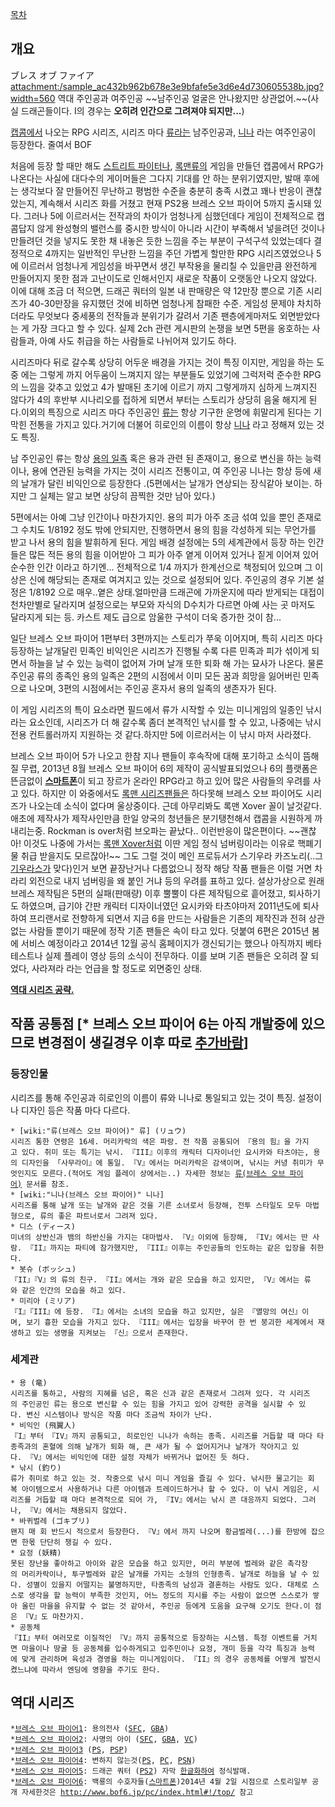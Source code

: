 [[목차]]

== 개요 ==

ブレス オブ ファイア
attachment:/sample_ac432b962b678e3e9bfafe5e3d6e4d730605538b.jpg?width=560
역대 주인공과 여주인공 ~~남주인공 얼굴은 안나왔지만 상관없어.~~(사실 드래곤들이다. I의 경우는 '''오히려 인간으로 그려져야 되지만...''')

[[캡콤]]에서 나오는 RPG 시리즈, 시리즈 마다 [[류]]라는 남주인공과, [[니나]] 라는 여주인공이 등장한다. 줄여서 BOF

처음에 등장 할 때만 해도 [[스트리트 파이터]]나, [[록맨]]류의 게임을 만들던 캡콤에서 RPG가 나온다는 사실에 대다수의 게이머들은 그다지 기대를 안 하는 분위기였지만, 발매 후에는 생각보다 잘 만들어진 무난하고 평범한 수준을 충분히 충족 시켰고 꽤나 반응이 괜찮았는지, 계속해서 시리즈 화를 거쳤고 현재 PS2용 브레스 오브 파이어 5까지 출시돼 있다. 그러나 5에 이르러서는 전작과의 차이가 엄청나게 심했던데다 게임이 전체적으로 캡콤답지 않게 완성형의 밸런스를 중시한 방식이 아니라 시간이 부족해서 넣을려던 것이나 만들려던 것을 넣지도 못한 채 내놓은 듯한 느낌을 주는 부분이 구석구석 있었는데다 결정적으로 4까지는 일반적인 무난한 느낌을 주던 가볍게 할만한 RPG 시리즈였었으나 5에 이르러서 엄청나게 게임성을 바꾸면서 생긴 부작용을 물리칠 수 있을만큼 완전하게 만들어지지 못한 점과 고난이도로 인해서인지 새로운 작품이 오랫동안 나오지 않았다. 
이에 대해 조금 더 적으면, 드래곤 쿼터의 일본 내 판매량은 약 12만장 뿐으로 기존 시리즈가 40-30만장을 유지했던 것에 비하면 엄청나게 참패한 수준. 게임성 문제야 차치하더라도 무엇보다 중세풍의 전작들과 분위기가 갈려서 기존 팬층에게마저도 외면받았다는 게 가장 크다고 할 수 있다. 실제 2ch 관련 게시판의 논쟁을 보면 5편을 옹호하는 사람들과, 아예 사도 취급을 하는 사람들로 나뉘어져 있기도 하다.

시리즈마다 뒤로 갈수록 상당히 어두운 배경을 가지는 것이 특징 이지만, 게임을 하는 도중 에는 그렇게 까지 어두움이 느껴지지 않는 부분들도 있었기에 그럭저럭 준수한 RPG의 느낌을 갖추고 있었고 4가 발매된 초기에 이르기 까지 그렇게까지 심하게 느껴지진 않다가 4의 후반부 시나리오를 접하게 되면서 부터는 스토리가 상당히 음울 해지게 된다.이외의 특징으로 시리즈 마다 주인공인 [[류]]는 항상 기구한 운명에 휘말리게 된다는 기막힌 전통을 가지고 있다.거기에 더불어 히로인의 이름이 항상 [[니나]] 라고 정해져 있는 것도 특징.

남 주인공인 류는 항상 [[용의 일족]] 혹은 용과 관련 된 존재이고, 용으로 변신을 하는 능력이나, 용에 연관된 능력을 가지는 것이 시리즈 전통이고, 여 주인공 니나는 항상 등에 새의 날개가 달린 비익인으로 등장한다 .(5편에서는 날개가 연상되는 장식같아 보이는. 하지만 그 실체는 알고 보면 상당히 끔찍한 것만 남아 있다.)

5편에서는 아예 그냥 인간이나 마찬가지인. 용의 피가 아주 조금 섞여 있을 뿐인 존재로 그 수치도 1/8192 정도 밖에 안되지만, 진행하면서 용의 힘을 각성하게 되는 무언가를 받고 나서 용의 힘을 발휘하게 된다. 게임 배경 설정에는 5의 세계관에서 등장 하는 인간들은 많든 적든 용의 힘을 이어받아 그 피가 아주 옅게 이어져 있거나 짙게 이어져 있어 순수한 인간 이라고 하기엔... 전체적으로 1/4 까지가 한계선으로 책정되어 있으며 그 이상은 신에 해당되는 존재로 여겨지고 있는 것으로 설정되어 있다. 주인공의 경우 기본 설정은 1/8192 으로 매우..옅은 상태.얼마만큼 드래곤에 가까운지에 따라 받게되는 대접이 천차만별로 달라지며 설정으로는 부모와 자식의 D수치가 다르면 아예 사는 곳 마저도 달라지게 되는 등. 카스트 제도 급으로 암울한 구석이 더욱 증가한 것이 참...

일단 브레스 오브 파이어 1편부터 3편까지는 스토리가 쭈욱 이어지며, 특히 시리즈 마다 등장하는 날개달린 민족인 비익인은 시리즈가 진행될 수록 다른 민족과 피가 섞이게 되면서 하늘을 날 수 있는 능력이 없어져 가며 날개 또한 퇴화 해 가는 묘사가 나온다. 물론 주인공 류의 종족인 용의 일족은 2편의 시점에서 이미 모든 꿈과 희망을 잃어버린 민족으로 나오며, 3편의 시점에서는 주인공 혼자서 용의 일족의 생존자가 된다.

이 게임 시리즈의 특이 요소라면 필드에서 류가 시작할 수 있는 미니게임의 일종인 낚시라는 요소인데, 시리즈가 더 해 갈수록 좀더 본격적인 낚시를 할 수 있고, 나중에는 낚시 전용 컨트롤러까지 지원하는 것 같다.하지만 5에 이르러서는 이 낚시 마저 사라졌다.

브레스 오브 파이어 5가 나오고 한참 지나 팬들이 후속작에 대해 포기하고 소식이 뜸해질 무렵, 2013년 8월 브레스 오브 파이어 6의 제작이 공식발표되었으나 6의 플랫폼은 뜬금없이 '''[[스마트폰]]'''이 되고 장르가 온라인 RPG라고 하고 있어 많은 사람들의 우려를 사고 있다. 하지만 이 와중에서도 [[록맨 시리즈 ]]팬들은 하다못해 브레스 오브 파이어도 시리즈가 나오는데 소식이 없다며 울상중이다. 근데 아무리봐도 록맨 Xover 꼴이 날것같다. 애초에 제작사가 제작사인만큼 한일 양국의 청년들은 분기탱천해서 캡콤을 시원하게 까내리는중. Rockman is over처럼 브오파는 끝났다.. 이런반응이 많은편이다. ~~괜찮아! 이것도 나중에 가서는 [[록맨 Xover]]처럼 이딴 게임 정식 넘버링이라는 이유로 핵폐기물 취급 받을지도 모르잖아!~~ 
그도 그럴 것이 메인 프로듀서가 스기우라 카즈노리(..그 [[기우라스]]가 맞다)인거 보면 끝장난거나 다름없으니 정작 해당 작품 팬들은 이럴 거면 차라리 외전으로 내지 넘버링을 왜 붙인 거냐 등의 우려를 표하고 있다. 설상가상으로 원래 브레스 제작팀은 5편의 실패(판매량) 이후 뿔뿔이 다른 제작팀으로 흩어졌고, 퇴사하기도 하였으며, 급기야 간판 캐릭터 디자이너였던 요시카와 타츠야마저 2011년도에 퇴사하여 프리랜서로 전향하게 되면서 지금 6을 만드는 사람들은 기존의 제작진과 전혀 상관 없는 사람들 뿐이기 때문에 정작 기존 팬들은 속이 타고 있다. 덧붙여 6편은 2015년 봄에 서비스 예정이라고 2014년 12월 공식 홈페이지가 갱신되기는 했으나 아직까지 베타테스트나 실제 플레이 영상 등의 소식이 전무하다. 이를 보며 기존 팬들은 오히려 잘 되었다, 사라져라 라는 언급을 할 정도로 외면중인 상태.

'''[http://corpses.cafe24.com 역대 시리즈 공략.]'''
== 작품 공통점 [* 브레스 오브 파이어 6는 아직 개발중에 있으므로 변경점이 생길경우 이후 따로 [[추가바람]]] ==
=== 등장인물 ===
시리즈를 통해 주인공과 히로인의 이름이 류와 니나로 통일되고 있는 것이 특징. 설정이나 디자인 등은 작품 마다 다르다.

 * [wiki:"류(브레스 오브 파이어)" 류] (リュウ)
 시리즈 통한 연령은 16세. 머리카락의 색은 파랑. 전 작품 공통되어 『용의 힘』을 가지고 있다. 취미 또는 특기는 낚시. 『III』이후의 캐릭터 디자이너인 요시카와 타츠야는, 용의 디자인을 「사무라이』에 통일. 『V』에서는 머리카락은 감색이며, 낚시는 커녕 취미가 무엇인지도 모른다.(적어도 게임 플레이 상에서는..) 자세한 정보는 [[류(브레스 오브 파이어)]] 문서를 참조.
 * [wiki:"니나(브레스 오브 파이어)" 니나]
 시리즈를 통해 날개 또는 날개와 같은 것을 기른 소녀로서 등장해, 전투 스타일도 모두 마법형으로, 류의 좋은 파트너로서 그려져 있다. 
 * 디스 (ディース)
 미녀의 상반신과 뱀의 하반신을 가지는 대마법사. 『V』이외에 등장해, 『IV』에서는 딴 사람. 『II』까지는 파티에 참가했지만, 『III』이후는 주인공들의 인도하는 같은 입장을 취한다. 
 * 봇슈 (ボッシュ) 
 『II』『V』의 류의 친구. 『II』에서는 개와 같은 모습을 하고 있지만, 『V』에서는 류와 같은 인간의 모습을 하고 있다. 
 * 미리아 (ミリア) 
 『I』『III』에 등장. 『I』에서는 소녀의 모습을 하고 있지만, 실은 『멸망의 여신』이며, 보기 흉한 모습을 가지고 있다. 『III』에서는 입장을 바꾸어 한 번 붕괴한 세계에서 재생하고 있는 생명을 지켜보는 『신』으로서 존재한다.

=== 세계관 ===
 * 용 (竜)
 시리즈를 통하고, 사람의 지혜를 넘은, 혹은 신과 같은 존재로서 그려져 있다. 각 시리즈의 주인공인 류는 용으로 변신할 수 있는 힘을 가지고 있어 강력한 공격을 실시할 수 있다. 변신 시스템이나 방식은 작품 마다 조금씩 차이가 난다. 
 * 비익인 (飛翼人)
 『I』부터 『IV』까지 공통되고, 히로인인 니나가 속하는 종족. 시리즈를 거듭할 때 마다 타종족과의 혼혈에 의해 날개가 퇴화 해, 큰 새가 될 수 없어지거나 날개가 작아지고 있다. 『V』에서는 비익인에 대한 설정 자체가 바뀌거나 없어진 듯 하다.
 * 낚시 (釣り)
 류가 취미로 하고 있는 것. 작중으로 낚시 미니 게임을 즐길 수 있다. 낚시한 물고기는 회복 아이템으로서 사용하거나 다른 아이템과 트레이드하거나 할 수 있다. 이 낚시 게임은, 시리즈를 거듭할 때 마다 본격적으로 되어 가, 『IV』에서는 낚시 콘 대응까지 되었다. 그러나, 『V』에서는 채용되지 않았다. 
 * 바퀴벌레 (ゴキブリ)
 왠지 매 회 반드시 적으로서 등장한다. 『V』에서 까지 나오며 황금벌레(...)를 한방에 잡으면 한몫 단단히 챙길 수 있다.
 * 요정 (妖精)
 못된 장난을 좋아하고 아이와 같은 모습을 하고 있지만, 머리 부분에 벌레와 같은 촉각장의 머리카락이나, 투구벌레와 같은 날개를 가지는 소형의 인형종족. 날개로 하늘을 날 수 있다. 성별이 있을지 어떨지는 불명하지만, 타종족의 남성과 결혼하는 사람도 있다. 대체로 스스로 생각을 할 능력이 부족한 것인지, 어느 정도의 지시를 주는 사람이 없으면 스스로가 쌓아 올린 마을을 유지할 수 없는 것 같아서, 주인공 등에게 도움을 요구해 오기도 한다.이 점은 『V』도 마찬가지.
 * 공동체
 『II』부터 여러모로 이질적인 『V』까지 공통적으로 등장하는 시스템. 특정 이벤트를 거치면 마을이나 땅굴 등 공동체를 입수하게되고 입주민이나 요정, 개미 등을 각각 특징과 능력에 맞게 관리하며 육성과 경영을 하는 미니게임이다. 『II』의 경우 공동체를 어떻게 발전시켰느냐에 따라서 엔딩에 영향을 주기도 한다.

== 역대 시리즈 ==
 *[[브레스 오브 파이어1]]: 용의전사 ([[SFC]], [[GBA]])
 *[[브레스 오브 파이어2]]: 사명의 아이 ([[SFC]], [[GBA]], [[VC]])
 *[[브레스 오브 파이어3]] ([[PS]], [[PSP]])
 *[[브레스 오브 파이어4]]: 변하지 않는것([[PS]], [[PC]], [[PSN]])
 *[[브레스 오브 파이어5]]: 드래곤 쿼터 ([[PS2]]) 자막 [[한글화]]하여 정식발매.
 *[[브레스 오브 파이어6]]: 백룡의 수호자들([[스마트폰]])2014년 4월 2일 시점으로 스토리일부 공개 자세한것은 http://www.bof6.jp/pc/index.html#!/top/ 참고

